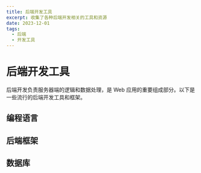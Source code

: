 ```yaml
---
title: 后端开发工具
excerpt: 收集了各种后端开发相关的工具和资源
date: 2023-12-01
tags:
  - 后端
  - 开发工具
---
```


# 后端开发工具

后端开发负责服务器端的逻辑和数据处理，是 Web 应用的重要组成部分。以下是一些流行的后端开发工具和框架。

## 编程语言

<ResourceGrid>
  <ResourceCard
    title="Node.js"
    description="基于 Chrome V8 引擎的 JavaScript 运行环境"
    url="https://nodejs.org"
    icon="🟢"
    tags={['JavaScript', '运行环境', '服务器']}
    featured
  />
  <ResourceCard
    title="Python"
    description="简单易学且功能强大的编程语言"
    url="https://www.python.org"
    icon="🐍"
    tags={['编程语言', 'AI', '数据科学']}
    featured
  />
  <ResourceCard
    title="Go"
    description="Google 开发的开源编程语言"
    url="https://golang.org"
    icon="🐹"
    tags={['编程语言', '高性能', '并发']}
  />
</ResourceGrid>

## 后端框架

<ResourceGrid>
  <ResourceCard
    title="Express"
    description="Node.js 的 Web 应用框架"
    url="https://expressjs.com"
    icon="🚂"
    tags={['Node.js', '框架', 'Web']}
  />
  <ResourceCard
    title="Django"
    description="Python 的高级 Web 框架"
    url="https://www.djangoproject.com"
    icon="🎸"
    tags={['Python', '框架', '全栈']}
  />
  <ResourceCard
    title="Spring Boot"
    description="简化 Spring 应用开发的框架"
    url="https://spring.io/projects/spring-boot"
    icon="🍃"
    tags={['Java', '框架', '企业级']}
  />
</ResourceGrid>

## 数据库

<ResourceGrid>
  <ResourceCard
    title="MongoDB"
    description="面向文档的 NoSQL 数据库"
    url="https://www.mongodb.com"
    icon="🍃"
    tags={['NoSQL', '数据库', '文档']}
  />
  <ResourceCard
    title="PostgreSQL"
    description="强大的开源关系型数据库"
    url="https://www.postgresql.org"
    icon="🐘"
    tags={['SQL', '数据库', '关系型']}
  />
  <ResourceCard
    title="Redis"
    description="内存数据结构存储，用作数据库、缓存和消息代理"
    url="https://redis.io"
    icon="🔴"
    tags={['缓存', '数据库', '高性能']}
  />
</ResourceGrid>
